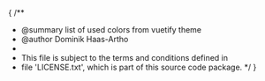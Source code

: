 {
/\*\*

- @summary list of used colors from vuetify theme
- @author Dominik Haas-Artho
-
- This file is subject to the terms and conditions defined in
- file 'LICENSE.txt', which is part of this source code package.
  \*/
  }


<Meta title="System/Colors" />

<ColorPalette>
  <ColorItem title="EnviDat" subtitle="light theme (color blind)" colors={{ ...lightColorblind }}></ColorItem>
</ColorPalette>
